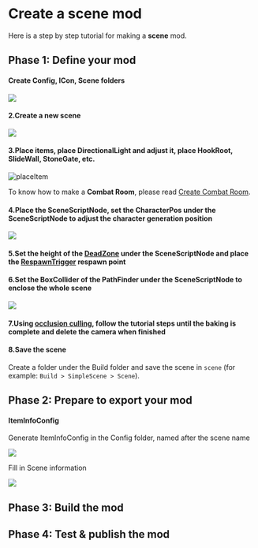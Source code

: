 
# Create a scene mod

Here is a step by step tutorial for making a **scene** mod.

## Phase 1: Define your mod

<ModTutorialFragmentStepOpenUnity />

#### Create Config, ICon, Scene folders

![](2.create-a-scene-mod/createFolder.png)

#### 2.Create a new scene

![](2.create-a-scene-mod/createscene.png)

#### 3.Place items, place DirectionalLight and adjust it, place HookRoot, SlideWall, StoneGate, etc.

![placeItem](2.create-a-scene-mod/placeItem.png)

To know how to make a **Combat Room**, please read [Create Combat Room](../tutorials-advanced/2.create-combat-room.md).

#### 4.Place the SceneScriptNode, set the CharacterPos under the SceneScriptNode to adjust the character generation position

![](2.create-a-scene-mod/sceneScriptNode.png)

#### 5.Set the height of the [DeadZone](../details/deadzone-respawntrigger.md) under the SceneScriptNode and place the  [RespawnTrigger](../details/deadzone-respawntrigger.md)  respawn point

#### 6.Set the BoxCollider of the PathFinder under the SceneScriptNode to enclose the whole scene

![](2.create-a-scene-mod/pathfinder.png)

#### 7.Using [occlusion culling](https://docs.unity3d.com/2019.4/Documentation/Manual/occlusion-culling-getting-started.html), follow the tutorial steps until the baking is complete and delete the camera when finished

#### 8.Save the scene

Create a folder under the Build folder and save the scene in `scene` (for example: `Build > SimpleScene > Scene`).

## Phase 2: Prepare to export your mod

<ModTutorialFragmentStepCreateIcon />

#### ItemInfoConfig

Generate ItemInfoConfig in the Config folder, named after the scene name

![](2.create-a-scene-mod/itemInfoConfig.png)

Fill in Scene information

![](2.create-a-scene-mod/fillItemInfoConfig.png)

## Phase 3: Build the mod

<ModTutorialFragmentPhaseBuild />

## Phase 4: Test & publish the mod

<ModTutorialFragmentPhaseTest />